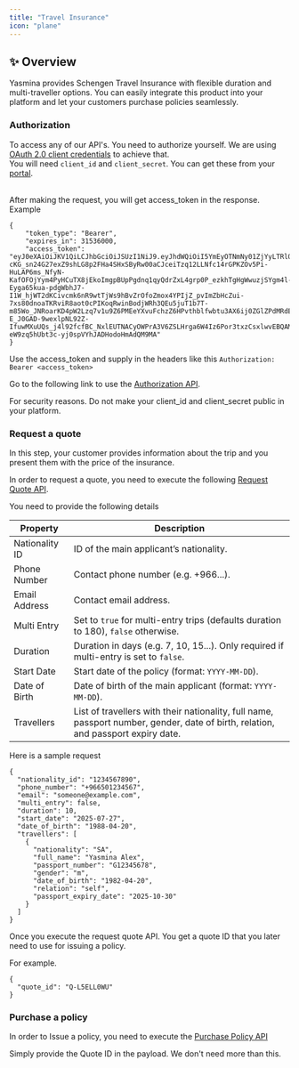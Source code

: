 ```yaml
---
title: "Travel Insurance"
icon: "plane"
---
```


## ✨ Overview

Yasmina provides Schengen Travel Insurance with flexible duration and multi-traveller options. You can easily integrate this product into your platform and let your customers purchase policies seamlessly.


### Authorization

To access any of our API's. You need to authorize yourself. We are using [OAuth 2.0 client credentials](https://oauth.net/2/grant-types/client-credentials/) to achieve that. <br />
You will need `client_id` and `client_secret`. You can get these from your [portal](https://portal.yasmina.ai/api-management).<br /><br />

After making the request, you will get access_token in the response. Example
```
{
    "token_type": "Bearer",
    "expires_in": 31536000,
    "access_token": "eyJ0eXAiOiJKV1QiLCJhbGciOiJSUzI1NiJ9.eyJhdWQiOiI5YmEyOTNmNy01ZjYyLTRlODItYmU5Yi1kODA0Y2M5ZDM5MmMiLCJqdGkiOiJlZWJjMWM5MWEyZThkMTVmNTYxNjZjMjkwM2Q0NTZjM2IzYWM5MTU5ZTdkODQ2YTE5NmFlYjcxMWM5OTJlMjc2MzAzNjY3MDA1MDQzM2U0OSIsImlhdCI6MTczNTkwNTE5OC40NTg5MiwibmJmIjoxNzM1OTA1MTk4LjQ1ODkyMSwiZXhwIjoxNzY3NDQxMTk4LjQ1Njk0LCJzdWIiOiIiLCJzY29wZXMiOltdfQ.Dy6df9fr4eBMLtkjnzcBjrXSg2AZLrmrBBC1NF8wmQaIOjcNffiqMiL9MqdMPj43Dxt4fj9rT1_S8dfwEpSbxNuIweNLOa7iDYpqMQ2l-cKG_sn24G27exZ9shLG8p2FHa4SHxSByRw00aCJceiTzq12LLNfc14rGPKZOv5Pi-HuLAP6ms_NfyN-KafOFOjYym4PyHCuTX8jEkoImgpBUpPgdnq1qyQdrZxL4grp0P_ezkhTgHgWwuzjSYgm4l-Eyga65kua-pdgWbhJ7-I1W_hjWT2dKCivcmk6nR9wtTjWs9hBvZrOfoZmox4YPIjZ_pvImZbHcZui-7xs80dnoaTKRviR8aot0cPIKoqRwinBodjWRh3QEu5juT1b7T-m85Wo_JNRoarKD4pW2Lzq7v1u9Z6PMEeYXvuFchzZ6HPvthblfwbtu3AX6ij0ZGlZPdMRdEiRtZf3dt8nsWdI-E_J0GAD-9wexlpNL92Z-IfuwMXuUQs_j4l92fcfBC_NxlEUTNACyOWPrA3V6ZSLHrga6W4Iz6Por3txzCsxlwvEBQAM70VyGeSqFi0wMLg2V8wVYAEpiEe2dl4RpMbUaPzRNc_KsDUYM_4DqwMTo2v2x4AAPxWmWiRn4PeAXovraN6Ll-eW9zq5hUbt3c-yj0spVYhJADHodoHmAdQM9MA"
}
```
Use the access_token and supply in the headers like this `Authorization: Bearer <access_token>`

Go to the following link to use the [Authorization API](/auth-api-reference/oauth-20/generate-token).

<Warning>For security reasons. Do not make your client_id and client_secret public in your platform.</Warning>

### Request a quote

In this step, your customer provides information about the trip and you present them with the price of the insurance.

In order to request a quote, you need to execute the following <a href="/yasmina-schengen-travel-insurance/quotes/request-quote" target="_blank">Request Quote API</a>.

You need to provide the following details

| Property              | Description                                                                                   |
|-------------------|-----------------------------------------------------------------------------------------------|
| Nationality ID     | ID of the main applicant’s nationality.                                                      |
| Phone Number       | Contact phone number (e.g. +966...).                                                          |
| Email Address      | Contact email address.                                                                        |
| Multi Entry        | Set to `true` for multi-entry trips (defaults duration to 180), `false` otherwise.           |
| Duration           | Duration in days (e.g. 7, 10, 15...). Only required if multi-entry is set to `false`.         |
| Start Date         | Start date of the policy (format: `YYYY-MM-DD`).                                              |
| Date of Birth      | Date of birth of the main applicant (format: `YYYY-MM-DD`).                                   |
| Travellers         | List of travellers with their nationality, full name, passport number, gender, date of birth, relation, and passport expiry date. |

Here is a sample request

```
{
  "nationality_id": "1234567890",
  "phone_number": "+966501234567",
  "email": "someone@example.com",
  "multi_entry": false,
  "duration": 10,
  "start_date": "2025-07-27",
  "date_of_birth": "1988-04-20",
  "travellers": [
    {
      "nationality": "SA",
      "full_name": "Yasmina Alex",
      "passport_number": "G12345678",
      "gender": "m",
      "date_of_birth": "1982-04-20",
      "relation": "self",
      "passport_expiry_date": "2025-10-30"
    }
  ]
}
```

Once you execute the request quote API. You get a quote ID that you later need to use for issuing a policy.

For example.
```
{
  "quote_id": "Q-L5ELL0WU"
}
```

### Purchase a policy

In order to Issue a policy, you need to execute the <a href="/yasmina-schengen-travel-insurance/policies/purchase" target="_blank">Purchase Policy API</a>

Simply provide the Quote ID in the payload. We don't need more than this.

